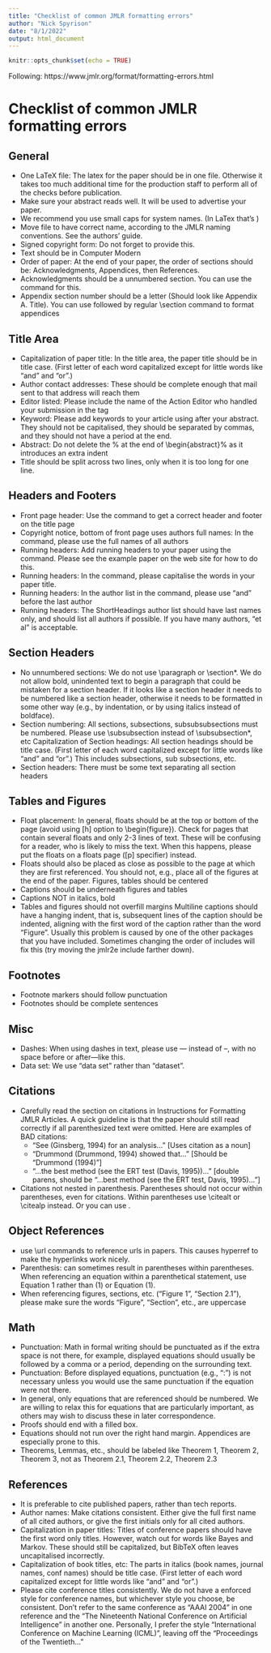 ```yaml
---
title: "Checklist of common JMLR formatting errors"
author: "Nick Spyrison"
date: "8/1/2022"
output: html_document
---
```


```r
knitr::opts_chunk$set(echo = TRUE)
```

Following: https://www.jmlr.org/format/formatting-errors.html


# Checklist of common JMLR formatting errors

## General

- One LaTeX file: The latex for the paper should be in one file. Otherwise it takes too much additional time for the production staff to perform all of the checks before publication.
- Make sure your abstract reads well. It will be used to advertise your paper.
- We recommend you use small caps for system names. (In LaTex that's \sc)
- Move file to have correct name, according to the JMLR naming conventions. See the authors' guide.
- Signed copyright form: Do not forget to provide this.
- Text should be in Computer Modern
- Order of paper: At the end of your paper, the order of sections should be: Acknowledgments, Appendices, then References.
- Acknowledgments should be a unnumbered section. You can use the \acks{} command for this.
- Appendix section number should be a letter (Should look like Appendix A. Title). You can use \appendix followed by regular \section command to format appendices

## Title Area

- Capitalization of paper title: In the title area, the paper title should be in title case. (First letter of each word capitalized except for little words like "and" and "or".)
- Author contact addresses: These should be complete enough that mail sent to that address will reach them
- Editor listed: Please include the name of the Action Editor who handled your submission in the \editor{} tag
- Keyword: Please add keywords to your article using \begin{keywords} ... \end{keywords} after your abstract. They should not be capitalised, they should be separated by commas, and they should not have a period at the end.
- Abstract: Do not delete the % at the end of \begin{abstract}% as it introduces an extra indent
- Title should be split across two lines, only when it is too long for one line.

## Headers and Footers
- Front page header: Use the \jmlrheading command to get a correct header and footer on the title page
- Copyright notice, bottom of front page uses authors full names: In the \jmlrheading command, please use the full names of all authors
- Running headers: Add running headers to your paper using the \ShortHeadings command. Please see the example paper on the web site for how to do this.
- Running headers: In the \ShortHeadings command, please capitalise the words in your paper title.
- Running headers: In the author list in the \ShortHeadings command, please use "and" before the last author
- Running headers: The ShortHeadings author list should have last names only, and should list all authors if possible. If you have many authors, "et al" is acceptable.

## Section Headers

- No unnumbered sections: We do not use \paragraph or \section*. We do not allow bold, unindented text to begin a paragraph that could be mistaken for a section header. If it looks like a section header it needs to be numbered like a section header, otherwise it needs to be formatted in some other way (e.g., by indentation, or by using italics instead of boldface).
- Section numbering: All sections, subsections, subsubsubsections must be numbered. Please use \subsubsection instead of \subsubsection*, etc
Capitalization of Section headings: All section headings should be title case. (First letter of each word capitalized except for little words like "and" and "or".) This includes subsections, sub subsections, etc.
- Section headers: There must be some text separating all section headers

## Tables and Figures

- Float placement: In general, floats should be at the top or bottom of the page (avoid using [h] option to \begin{figure}). Check for pages that contain several floats and only 2-3 lines of text. These will be confusing for a reader, who is likely to miss the text. When this happens, please put the floats on a floats page ([p] specifier) instead.
- Floats should also be placed as close as possible to the page at which they are first referenced. You should not, e.g., place all of the figures at the end of the paper.
Figures, tables should be centered
- Captions should be underneath figures and tables
- Captions NOT in italics, bold
- Tables and figures should not overfill margins
Multiline captions should have a hanging indent, that is, subsequent lines of the caption should be indented, aligning with the first word of the caption rather than the word "Figure". Usually this problem is caused by one of the other packages that you have included. Sometimes changing the order of includes will fix this (try moving the jmlr2e include farther down).

## Footnotes

- Footnote markers should follow punctuation
- Footnotes should be complete sentences

## Misc

- Dashes: When using dashes in text, please use --- instead of --, with no space before or after---like this.
- Data set: We use "data set" rather than "dataset".

## Citations
- Carefully read the section on citations in Instructions for Formatting JMLR Articles. A quick guideline is that the paper should still read correctly if all parenthesized text were omitted. Here are examples of BAD citations:
    - "See (Ginsberg, 1994) for an analysis..." [Uses citation as a noun]
    - "Drummond (Drummond, 1994) showed that..." [Should be "Drummond (1994)"]
    - "...the best method (see the ERT test (Davis, 1995))..." [double parens, should be   "...best method (see the ERT test, Davis, 1995)..."]
- Citations not nested in parenthesis. Parentheses should not occur within parentheses, even for citations. Within parentheses use \citealt or \citealp instead. Or you can use \citep[e.g.,][]{smith00}.

## Object References

- use \url commands to reference urls in papers. This causes hyperref to make the hyperlinks work nicely.
- Parenthesis: \eqref can sometimes result in parentheses within parentheses. When referencing an equation within a parenthetical statement, use Equation 1 rather than (1) or Equation (1).
- When referencing figures, sections, etc. ("Figure 1", "Section 2.1"), please make sure the words "Figure", "Section", etc., are uppercase

## Math

- Punctuation: Math in formal writing should be punctuated as if the extra space is not there, for example, displayed equations should usually be followed by a comma or a period, depending on the surrounding text.
- Punctuation: Before displayed equations, punctuation (e.g., ":") is not necessary unless you would use the same punctuation if the equation were not there.
- In general, only equations that are referenced should be numbered. We are willing to relax this for equations that are particularly important, as others may wish to discuss these in later correspondence.
- Proofs should end with a filled box.
- Equations should not run over the right hand margin. Appendices are especially prone to this.
- Theorems, Lemmas, etc., should be labeled like Theorem 1, Theorem 2, Theorem 3, not as Theorem 2.1, Theorem 2.2, Theorem 2.3

## References
- It is preferable to cite published papers, rather than tech reports.
- Author names: Make citations consistent. Either give the full first name of all cited authors, or give the first initials only for all cited authors.
- Capitalization in paper titles: Titles of conference papers should have the first word only titles. However, watch out for words like Bayes and Markov. These should still be capitalized, but BibTeX often leaves uncapitalised incorrectly.
- Capitalization of book titles, etc: The parts in italics (book names, journal names, conf names) should be title case. (First letter of each word capitalized except for little words like "and" and "or".)
- Please cite conference titles consistently. We do not have a enforced style for conference names, but whichever style you choose, be consistent. Don't refer to the same conference as "AAAI 2004" in one reference and the "The Nineteenth National Conference on Artificial Intelligence" in another one. Personally, I prefer the style "International Conference on Machine Learning (ICML)", leaving off the "Proceedings of the Twentieth..."